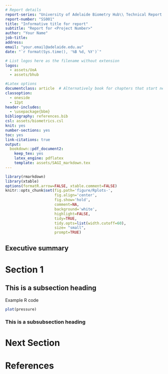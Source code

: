 ```yaml
---
# Report details
report-series: "University of Adelaide Biometry Hub\\ Technical Report Series"
report-number: "SS001"
title: "Informative title for report"
subtitle: "Report for <Project Number>"
author: "Your Name"
job-title: 
address: 
email: "your.email@adelaide.edu.au"
date: "`r format(Sys.time(), '%B %d, %Y')`"

# List logos here as the filename without extension
logos:
  - assets/UoA
  - assets/bhub

#Latex options
documentclass: article  # Alternatively book for chapters that start new pages
classoption:
  - oneside
  - 12pt
header-includes:
  - \usepackage{bbm}
bibliography: references.bib
csl: assets/biometrics.csl
knit: yes
number-sections: yes
toc: yes
link-citations: true
output:
  bookdown::pdf_document2:
    keep_tex: yes
    latex_engine: pdflatex
    template: assets/SAGI_markdown.tex
---
```


```r
library(rmarkdown)
library(xtable)
options(formatR.arrow=FALSE, xtable.comment=FALSE)
knitr::opts_chunk$set(fig.path='figure/Rplots-',
                      fig.align='center',
                      fig.show='hold',
                      comment=NA,
                      background='white',
                      highlight=FALSE,
                      tidy=TRUE,
                      tidy.opts=list(width.cutoff=60),
                      size= "small",
                      prompt=TRUE)
```

## Executive summary {-}

\mainmatter
\pagestyle{fancy}

<!-- article class-->

# Section 1

## This is a subsection heading

Example R code

```r
plot(pressure)
```


### This is a subsubsection heading

# Next Section


\newpage
# References {-}




